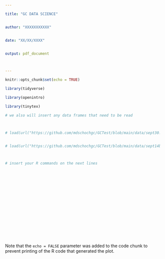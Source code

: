 ---

title: "GC DATA SCIENCE"


author: "XXXXXXXXXXX"


date: "XX/XX/XXXX"


output: pdf_document



---


```{r setup, include=FALSE}

knitr::opts_chunk$set(echo = TRUE)


```






```{r include = FALSE, warning = FALSE, results = FALSE}


library(tidyverse)

library(openintro)

library(tinytex)

# we also will insert any data frames that need to be read



# load(url("https://github.com/mdschochgc/GCTest/blob/main/data/sept30.rda?raw=true"))


# load(url("https://github.com/mdschochgc/GCTest/blob/main/data/sept14b.Rda?raw=true"))




```




```{r "TEST", error = TRUE, warning = FALSE}

# insert your R commands on the next lines



















```

Note that the `echo = FALSE` parameter was added to the code chunk to prevent printing of the R code that generated the plot.



